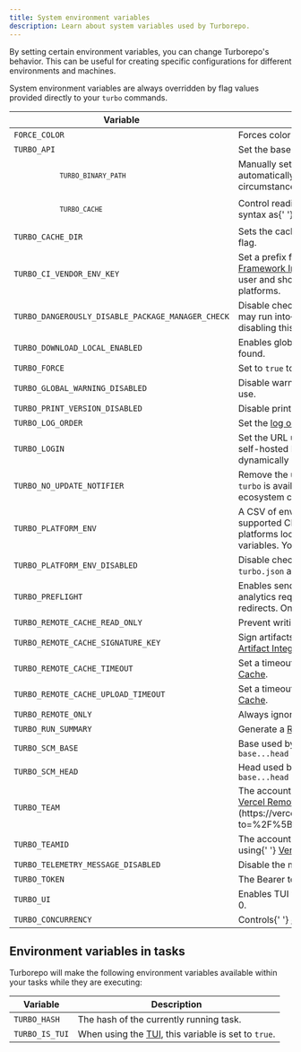 ```yaml
---
title: System environment variables
description: Learn about system variables used by Turborepo.
---
```



By setting certain environment variables, you can change Turborepo's behavior. This can be useful for creating specific configurations for different environments and machines.

System environment variables are always overridden by flag values provided directly to your `turbo` commands.

<table id="system-environment-variables-table">
  <thead>
    <tr>
      <th>Variable</th>
      <th>Description</th>
    </tr>
  </thead>
  <tbody>
    <tr id="force_color">
      <td>
        <code>FORCE_COLOR</code>
      </td>
      <td>Forces color to be shown in terminal logs</td>
    </tr>
    <tr id="turbo_api">
      <td>
        <code>TURBO_API</code>
      </td>
      <td>
        Set the base URL for{' '}
        <a href="/docs/core-concepts/remote-caching">Remote Cache</a>.
      </td>
    </tr>
    <tr id="turbo_binary_path">
      <td>
        <code>
          <code>TURBO_BINARY_PATH</code>
        </code>
      </td>
      <td>
        Manually set the path to the <code>turbo</code> binary. By default,{' '}
        <code>turbo</code> will automatically discover the binary so you should
        only use this in rare circumstances.
      </td>
    </tr>
    <tr id="turbo_cache">
      <td>
        <code>
          <code>TURBO_CACHE</code>
        </code>
      </td>
      <td>
        Control reading and writing for cache sources. Uses the same syntax as{' '}
        <a href="/docs/reference/run#--cache-options">
          {' '}
          <code>--cache</code>
        </a>
        .
      </td>
    </tr>
    <tr id="turbo_cache_dir">
      <td>
        <code>TURBO_CACHE_DIR</code>
      </td>
      <td>
        Sets the cache directory, similar to using{' '}
        <a href="/docs/reference/run#--cache-dir-path">
          {' '}
          <code>--cache-dir</code>
        </a>{' '}
        flag.
      </td>
    </tr>
    <tr id="turbo_ci_vendor_env_key">
      <td>
        <code>TURBO_CI_VENDOR_ENV_KEY</code>
      </td>
      <td>
        Set a prefix for environment variables that you want
        <strong>excluded</strong> from <a href="/docs/crafting-your-repository/using-environment-variables#framework-inference">
          Framework Inference
        </a>.<span></span>
        <strong>NOTE</strong>: This does not need to be set by the user and should
        be configured automatically by supported platforms.
      </td>
    </tr>
    <tr id="turbo_dangerously_disable_package_manager_check">
      <td>
        <code>TURBO_DANGEROUSLY_DISABLE_PACKAGE_MANAGER_CHECK</code>
      </td>
      <td>
        Disable checking the <code>packageManager</code> field in{' '}
        <code>package.json</code>. You may run into{' '}
        <a href="/docs/reference/run#--dangerously-disable-package-manager-check">
          errors and unexpected caching behavior
        </a>{' '}
        when disabling this check. Use <code>true</code> or <code>1</code> to
        disable.
      </td>
    </tr>
    <tr id="turbo_download_local_enabled">
      <td>
        <code>TURBO_DOWNLOAD_LOCAL_ENABLED</code>
      </td>
      <td>
        Enables global <code>turbo</code> to install the correct local version
        if one is not found.
      </td>
    </tr>
    <tr id="turbo_force">
      <td>
        <code>TURBO_FORCE</code>
      </td>
      <td>
        Set to <code>true</code> to force all tasks to run in full, opting out
        of all caching.
      </td>
    </tr>
    <tr id="turbo_global_warning_disabled">
      <td>
        <code>TURBO_GLOBAL_WARNING_DISABLED</code>
      </td>
      <td>
        Disable warning when global <code>turbo</code> cannot find a local
        version to use.
      </td>
    </tr>
    <tr id="turbo_print_version_disabled">
      <td>
        <code>TURBO_PRINT_VERSION_DISABLED</code>
      </td>
      <td>
        Disable printing the version of <code>turbo</code> that is being
        executed.
      </td>
    </tr>
    <tr id="turbo_log_order">
      <td>
        <code>TURBO_LOG_ORDER</code>
      </td>
      <td>
        Set the <a href="/docs/reference/run#--log-order-option">log order</a>.
        Allowed values are <code>grouped</code> and <code>default</code>.
      </td>
    </tr>
    <tr id="turbo_login">
      <td>
        <code>TURBO_LOGIN</code>
      </td>
      <td>
        Set the URL used to log in to{' '}
        <a href="/docs/core-concepts/remote-caching">Remote Cache</a>. Only
        needed for self-hosted Remote Caches that implement an endpoint that
        dynamically creates tokens.
      </td>
    </tr>
    <tr id="turbo_no_update_notifier">
      <td>
        <code>TURBO_NO_UPDATE_NOTIFIER</code>
      </td>
      <td>
        Remove the update notifier that appears when a new version of{' '}
        <code>turbo</code> is available. You can also use{' '}
        <code>NO_UPDATE_NOTIFIER</code> per ecosystem convention.
      </td>
    </tr>
    <tr id="turbo_platform_env">
      <td>
        <code>TURBO_PLATFORM_ENV</code>
      </td>
      <td>
        A CSV of environment variable keys that are configured in a supported CI
        environment (Vercel). <strong>NOTE</strong>: This variable is meant for
        platforms looking to implement zero-configuration environment variables.
        You are not meant to use this variable as an end user.{' '}
      </td>
    </tr>
    <tr id="turbo_platform_env_disabled">
      <td>
        <code>TURBO_PLATFORM_ENV_DISABLED</code>
      </td>
      <td>
        Disable checking environment variables configured in your{' '}
        <code>turbo.json</code> against those set on your supported platform
      </td>
    </tr>
    <tr id="turbo_preflight">
      <td>
        <code>TURBO_PREFLIGHT</code>
      </td>
      <td>
        Enables sending a preflight request before every cache artifact and
        analytics request. The follow-up upload and download will follow
        redirects. Only applicable when{' '}
        <a href="/docs/core-concepts/remote-caching">Remote Caching</a> is
        configured.
      </td>
    </tr>
    <tr id="turbo_remote_cache_read_only">
      <td>
        <code>TURBO_REMOTE_CACHE_READ_ONLY</code>
      </td>
      <td>
        Prevent writing to the{' '}
        <a href="/docs/core-concepts/remote-caching">Remote Cache</a> - but
        still allow reading.
      </td>
    </tr>
    <tr id="turbo_remote_cache_signature_key">
      <td>
        <code>TURBO_REMOTE_CACHE_SIGNATURE_KEY</code>
      </td>
      <td>
        Sign artifacts with a secret key. For more information, visit{' '}
        <a href="/docs/core-concepts/remote-caching#artifact-integrity-and-authenticity-verification">
          the Artifact Integrity section
        </a>
        .
      </td>
    </tr>
    <tr id="turbo_remote_cache_timeout">
      <td>
        <code>TURBO_REMOTE_CACHE_TIMEOUT</code>
      </td>
      <td>
        Set a timeout in seconds for <code>turbo</code> to get artifacts from{' '}
        <a href="/docs/core-concepts/remote-caching">Remote Cache</a>.
      </td>
    </tr>
    <tr id="turbo_remote_cache_upload_timeout">
      <td>
        <code>TURBO_REMOTE_CACHE_UPLOAD_TIMEOUT</code>
      </td>
      <td>
        Set a timeout in seconds for <code>turbo</code> to upload artifacts to{' '}
        <a href="/docs/core-concepts/remote-caching">Remote Cache</a>.
      </td>
    </tr>
    <tr id="turbo_remote_only">
      <td>
        <code>TURBO_REMOTE_ONLY</code>
      </td>
      <td>Always ignore the local filesystem cache for all tasks.</td>
    </tr>
    <tr id="turbo_run_summary">
      <td>
        <code>TURBO_RUN_SUMMARY</code>
      </td>
      <td>
        Generate a <a href="/docs/reference/run#--summarize">Run Summary</a>{' '}
        when you run tasks.
      </td>
    </tr>
    <tr id="turbo_scm_base">
      <td>
        <code>TURBO_SCM_BASE</code>
      </td>
      <td>
        Base used by <code>--affected</code> when calculating what has changed
        from <code>base...head</code>
      </td>
    </tr>
    <tr id="turbo_scm_head">
      <td>
        <code>TURBO_SCM_HEAD</code>
      </td>
      <td>
        Head used by <code>--affected</code> when calculating what has changed
        from <code>base...head</code>
      </td>
    </tr>
    <tr id="turbo_team">
      <td>
        <code>TURBO_TEAM</code>
      </td>
      <td>
        The account name associated with your repository. When using{' '}
        <a
          href="https://vercel.com/docs/monorepos/remote-caching#vercel-remote-cache"
          rel="noreferrer noopener"
          target="_blank"
        >
          Vercel Remote Cache
        </a>
        , this is [your team's slug](https://vercel.com/d?to=%2F%5Bteam%5D%2F%7E%2Fsettings&title=Get+team+slug).
      </td>
    </tr>
    <tr id="turbo_teamid">
      <td>
        <code>TURBO_TEAMID</code>
      </td>
      <td>
        The account identifier associated with your repository. When using{' '}
        <a
          href="https://vercel.com/docs/monorepos/remote-caching#vercel-remote-cache"
          rel="noreferrer noopener"
          target="_blank"
        >
          Vercel Remote Cache
        </a>
        , this is your team's ID.
      </td>
    </tr>
    <tr id="turbo_telemetry_message_disabled">
      <td>
        <code>TURBO_TELEMETRY_MESSAGE_DISABLED</code>
      </td>
      <td>
        Disable the message notifying you that{' '}
        <a href="/docs/telemetry">Telemetry</a> is enabled.
      </td>
    </tr>
    <tr id="turbo_token">
      <td>
        <code>TURBO_TOKEN</code>
      </td>
      <td>
        The Bearer token for authentication to access{' '}
        <a href="/docs/core-concepts/remote-caching">Remote Cache</a>.
      </td>
    </tr>
    <tr id="turbo_ui">
      <td>
        <code>TURBO_UI</code>
      </td>
      <td>
        Enables TUI when passed true or 1, disables when passed false or 0.
      </td>
    </tr>
    <tr id="turbo_concurrency">
      <td>
        <code>TURBO_CONCURRENCY</code>
      </td>
      <td>
        Controls{' '}
        <a href="/repo/docs/reference/run#--concurrency-number--percentage">
          concurrency
        </a>{' '}
        settings in run or watch mode.
      </td>
    </tr>
  </tbody>
</table>

## Environment variables in tasks

Turborepo will make the following environment variables available within your tasks while they are executing:

| Variable       | Description                                                                             |
| -------------- | --------------------------------------------------------------------------------------- |
| `TURBO_HASH`   | The hash of the currently running task.                                                 |
| `TURBO_IS_TUI` | When using the [TUI](/docs/reference/configuration#ui), this variable is set to `true`. |
